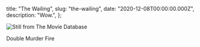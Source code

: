   title: "The Wailing",
  slug: "the-wailing",
  date: "2020-12-08T00:00:00.000Z",
  description: "Wow.",
};

![Still from The Movie Database](/media/Wailing.jpg)

Double Murder
Fire
